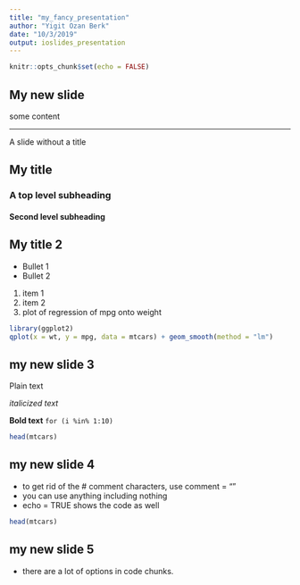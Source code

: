 ```yaml
---
title: "my_fancy_presentation"
author: "Yigit Ozan Berk"
date: "10/3/2019"
output: ioslides_presentation
---
```


```r
knitr::opts_chunk$set(echo = FALSE)
```

## My new slide

some content

***
A slide without a title

## My title

### A top level subheading
#### Second level subheading

## My title 2
- Bullet 1
- Bullet 2

1. item 1
2. item 2
3. plot of regression of mpg onto weight
```r
library(ggplot2)
qplot(x = wt, y = mpg, data = mtcars) + geom_smooth(method = "lm")
```

## my new slide 3

Plain text

*italicized text*

**Bold text**
`for (i %in% 1:10)`

```r
head(mtcars)
```

## my new slide 4

- to get rid of the # comment characters, use comment = ""
- you can use anything including nothing
- echo = TRUE shows the code as well

```r
head(mtcars)
```

## my new slide 5

- there are a lot of options in code chunks.


```r

```

